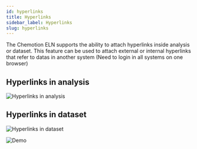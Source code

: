 ```yaml
---
id: hyperlinks
title: Hyperlinks
sidebar_label: Hyperlinks
slug: hyperlinks
---
```


The Chemotion ELN supports the ability to attach hyperlinks inside analysis or dataset. 
This feature can be used to attach external or internal hyperlinks that refer to datas in another system (Need to login in all systems on one browser)

## Hyperlinks in analysis

![Hyperlinks in analysis](/img/hyperlinks/analysis.PNG)  

## Hyperlinks in dataset
![Hyperlinks in dataset](/img/hyperlinks/dataset.PNG)  

![Demo](/img/hyperlinks/video.gif)  